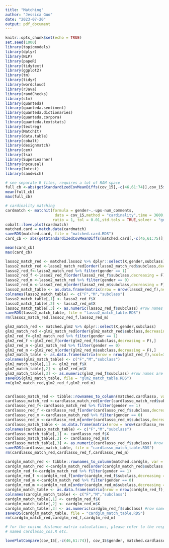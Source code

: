 ---
title: "Matching"
author: "Jessica Guo"
date: "2023-07-20"
output: pdf_document
---

```{r setup, include=FALSE}
knitr::opts_chunk$set(echo = TRUE)
set.seed(1000)
library(topicmodels)
library(dplyr)
library(NLP)
library(papeR)
library(tidytext)
library(ggplot2)
library(tm)
library(tidyr)
library(wordcloud)
library(rJava)
library(randChecks)
library(stm)
library(quanteda)
library(quanteda.sentiment)
library(quanteda.dictionaries)
library(quanteda.corpora)
library(quanteda.textstats)
library(textreg)
library(MatchIt)
library(data.table)
library(cobalt)
library(designmatch)
library(cem)
library(lsa)
library(SuperLearner)
library(npcausal)
library(lmtest)
library(sandwich)
```

```{r, matching}
# see separate R files, requires a lot of RAM space
full_cb <-abs(getStandardizedCovMeanDiffs(cov_15[,-c(46,61:74)],cov_15$gender))
mean(full_cb)
max(full_cb)

# cardinality matching
cardmatch <- matchit(formula = gender~.-ups-num_comments,
                      data = cov_15,method = "cardinality",time = 3600,
                     ratio = 1, tol = 0.01,std.tols = TRUE,solver = "gurobi")
cobalt::love.plot(cardmatch)
matched.card = match.data(cardmatch)
saveRDS(matched.card, file = "matched.card.RDS")
card_cb <- abs(getStandardizedCovMeanDiffs(matched.card[,-c(46,61:75)],matched.card$gender))

mean(card_cb)
max(card_cb)


```

```{r, cosine distance evaluation}
lasso2_match_red <- matched.lasso2 %>% dplyr::select(X,gender,subclass)
lasso2_match_red <-lasso2_match_red[order(lasso2_match_red$subclass,decreasing = F),]
lasso2_red_f<-lasso2_match_red %>% filter(gender == 1)
lasso2_red_f <-lasso2_red_f[order(lasso2_red_f$subclass,decreasing = F),]
lasso2_red_m <-lasso2_match_red %>% filter(gender == 0)
lasso2_red_m <-lasso2_red_m[order(lasso2_red_m$subclass,decreasing = F),]
lasso2_match_table <- as.data.frame(matrix(nrow = nrow(lasso2_red_f),ncol=3))
colnames(lasso2_match_table) <- c("F","M","subclass")
lasso2_match_table[,1] <- lasso2_red_f$X
lasso2_match_table[,2] <- lasso2_red_m$X
lasso2_match_table[,3] <- as.numeric(lasso2_red_f$subclass) #row names are in original 2015 dataset
saveRDS(lasso2_match_table, file = "lasso2_match_table.RDS")
rm(lasso2_match_red,lasso2_red_f,lasso2_red_m)

glm2_match_red <- matched.glm2 %>% dplyr::select(X,gender,subclass)
glm2_match_red <-glm2_match_red[order(glm2_match_red$subclass,decreasing = F),]
glm2_red_f<-glm2_match_red %>% filter(gender == 1)
glm2_red_f <-glm2_red_f[order(glm2_red_f$subclass,decreasing = F),]
glm2_red_m <-glm2_match_red %>% filter(gender == 0)
glm2_red_m <-glm2_red_m[order(glm2_red_m$subclass,decreasing = F),]
glm2_match_table <- as.data.frame(matrix(nrow = nrow(glm2_red_f),ncol=3))
colnames(glm2_match_table) <- c("F","M","subclass")
glm2_match_table[,1] <- glm2_red_f$X
glm2_match_table[,2] <- glm2_red_m$X
glm2_match_table[,3] <- as.numeric(glm2_red_f$subclass) #row names are in original 2015 dataset
saveRDS(glm2_match_table, file = "glm2_match_table.RDS")
rm(glm2_match_red,glm2_red_f,glm2_red_m)


cardlasso_match_red <- tibble::rownames_to_column(matched.cardlasso, var = "X") %>% dplyr::select(X, gender,subclass)
cardlasso_match_red <-cardlasso_match_red[order(cardlasso_match_red$subclass,decreasing = F),]
cardlasso_red_f<-cardlasso_match_red %>% filter(gender == 1)
cardlasso_red_f <-cardlasso_red_f[order(cardlasso_red_f$subclass,decreasing = F),]
cardlasso_red_m <-cardlasso_match_red %>% filter(gender == 0)
cardlasso_red_m <-cardlasso_red_m[order(cardlasso_red_m$subclass,decreasing = F),]
cardlasso_match_table <- as.data.frame(matrix(nrow = nrow(cardlasso_red_f),ncol=3))
colnames(cardlasso_match_table) <- c("F","M","subclass")
cardlasso_match_table[,1] <- cardlasso_red_f$X
cardlasso_match_table[,2] <- cardlasso_red_m$X
cardlasso_match_table[,3] <- as.numeric(cardlasso_red_f$subclass) #row names are in original 2015 dataset
saveRDS(cardlasso_match_table, file = "cardlasso_match_table.RDS")
rm(cardlasso_match_red,cardlasso_red_f,cardlasso_red_m)

cardglm_match_red <- tibble::rownames_to_column(matched.cardglm, var = "X") %>% dplyr::select(X, gender,subclass)
cardglm_match_red <-cardglm_match_red[order(cardglm_match_red$subclass,decreasing = F),]
cardglm_red_f<-cardglm_match_red %>% filter(gender == 1)
cardglm_red_f <-cardglm_red_f[order(cardglm_red_f$subclass,decreasing = F),]
cardglm_red_m <-cardglm_match_red %>% filter(gender == 0)
cardglm_red_m <-cardglm_red_m[order(cardglm_red_m$subclass,decreasing = F),]
cardglm_match_table <- as.data.frame(matrix(nrow = nrow(cardglm_red_f),ncol=3))
colnames(cardglm_match_table) <- c("F","M","subclass")
cardglm_match_table[,1] <- cardglm_red_f$X
cardglm_match_table[,2] <- cardglm_red_m$X
cardglm_match_table[,3] <- as.numeric(cardglm_red_f$subclass) #row names are in original 2015 dataset
saveRDS(cardglm_match_table, file = "cardglm_match_table.RDS")
rm(cardglm_match_red,cardglm_red_f,cardglm_red_m)

# for the cosine distance matrix calculations, please refer to the respective file
# named cardlasso_cos.R etc.
```


```{r, loveplots}
lovePlotCompare(cov_15[,-c(46,61:74)], cov_15$gender, matched.cardlasso[,-c(46,61:77)], matched.cardlasso$gender)


```
